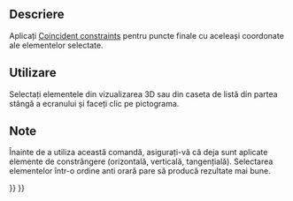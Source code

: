 <languages/>

{{Docnav
|
|
|[[Sketcher_Workbench|Sketcher]]
|IconL=
|IconR=
|IconC=Workbench_Sketcher.svg
}}

{{VeryImportantMessage|This tool is obsolete, it is not available in {{VersionPlus|0.21}}. Use [[Sketcher_ValidateSketch|Sketcher ValidateSketch]] instead.}}

<div class="mw-translate-fuzzy">
{{GuiCommand/ro|Name=Sketcher ConnectLines|Name/ro=Sketcher ConnectLines|Workbenches=[[Sketcher Workbench/ro|Sketcher]]|MenuLocation=Sketch → Sketcher tools → Connect Edges|Shortcut=Ctrl+Shift+K|Version=0.15}}
</div>

<span id="Description"></span>
==Descriere==

<div class="mw-translate-fuzzy">
Aplicați [[Sketcher ConstrainCoincident|Coincident constraints]] pentru puncte finale cu aceleași coordonate ale elementelor selectate.
</div>

<span id="Usage"></span>
<div class="mw-translate-fuzzy">
==Utilizare==
</div>

<div class="mw-translate-fuzzy">
Selectați elementele din vizualizarea 3D sau din caseta de listă din partea stângă a ecranului și faceți clic pe pictograma.
</div>

<span id="Notes"></span>
==Note==

Înainte de a utiliza această comandă, asigurați-vă că deja sunt aplicate elemente de constrângere (orizontală, verticală, tangențială). Selectarea elementelor într-o ordine anti orară pare să producă rezultate mai bune.


{{Docnav
|
|
|[[Sketcher_Workbench|Sketcher]]
|IconL=
|IconR=
|IconC=Workbench_Sketcher.svg
}}

{{Sketcher_Tools_navi{{#translation:}}}}
{{Userdocnavi{{#translation:}}}}